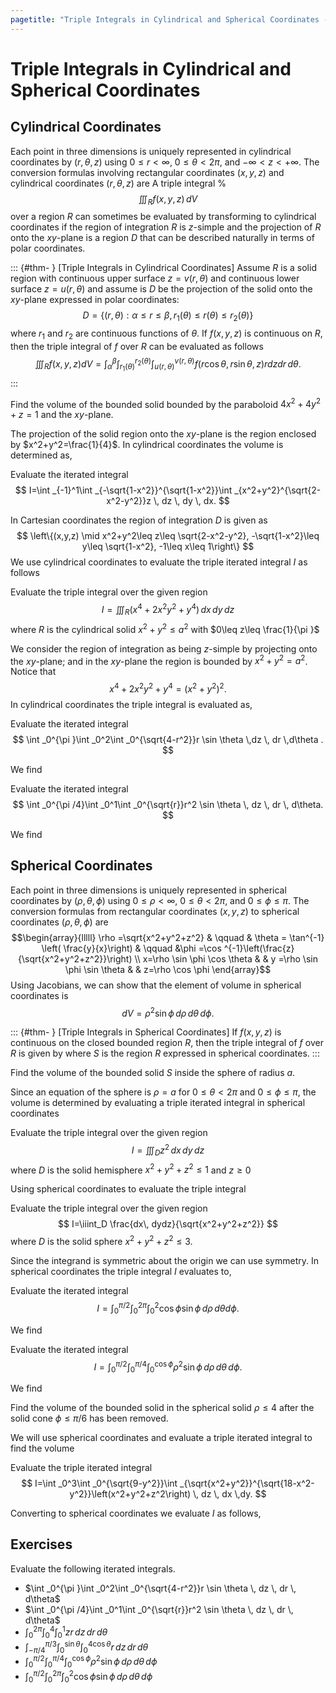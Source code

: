 ```yaml
---
pagetitle: "Triple Integrals in Cylindrical and Spherical Coordinates - Exploring Calculus"
---
```

# Triple Integrals in Cylindrical and Spherical Coordinates


## Cylindrical Coordinates


Each point in three dimensions is uniquely represented in cylindrical coordinates by $(r,\theta ,z)$ using $0\leq r<\infty ,$ $0\leq
\theta < 2\pi ,$ and $-\infty <z<+\infty .$ The conversion formulas involving rectangular coordinates $(x,y,z)$ and cylindrical coordinates $(r,\theta ,z)$ are 
\begin{align*}
 r=\sqrt{x^2+y^2} & \qquad & 
 \tan  \theta =\frac{y}{x} &  \qquad  & 
 z=z \\
 x=r \cos  \theta &  & 
 y=r \sin  \theta  &  & 
 z=z.\end{align*}
A triple integral 
%$$\iiint_Rf(x,y,z) \, dV$$ 
over a region $R$ can sometimes be evaluated by transforming to cylindrical coordinates if the region of integration $R$ is $z$-simple and the projection of $R$ onto the $x y$-plane is a region $D$ that can be described naturally in terms of polar coordinates.


::: {#thm- } [Triple Integrals in Cylindrical Coordinates]
Assume $R$ is a solid region with continuous upper surface $z=v(r,\theta )$ and continuous lower surface $z=u(r,\theta )$ and assume is $D$ be the projection of the solid onto the $x y$-plane expressed in polar coordinates:
$$
D=\{(r,\theta):\alpha \leq r \leq \beta, r_1(\theta) \leq r(\theta) \leq r_2(\theta) \}
$$
where $r_1$ and $r_2$ are continuous functions of $\theta$.
If $f(x,y,z)$ is continuous on $R,$ then the triple integral of $f$ over $R$ can be evaluated as follows 
$$
\iiint_Rf(x,y,z)dV=\int _{\alpha }^{\beta }\int _{r_1(\theta )}^{r_2(\theta )}\int _{u(r,\theta )}^{v(r,\theta )}f(r \cos  \theta ,r \sin  \theta ,z) r dz dr \, d\theta .
$$
::: 

::: {#exm- } 

Find the volume of the bounded solid
bounded by the paraboloid $4x^2+4y^2+z=1$ and the $x y$-plane.
::: 

::: {.solution }
The projection of the solid region onto the $x y$-plane is the region enclosed by $x^2+y^2=\frac{1}{4}$. In cylindrical coordinates the volume is determined as,
\begin{align*}
4\int _0^{\pi /2}\int _0^{1/2}\int _0^{1-4r^2}rdzdrd\theta 
& =4\int _0^{\pi /2}\int _0^{1/2}\left(r-4 r^3\right)drd\theta 
\\
& =4\int_0^{\pi /2} \frac{1}{16} \, d\theta
 =\frac{\pi }{8}.
\end{align*}
::: 
  
::: {#exm- } 
Evaluate the iterated integral
$$
I=\int _{-1}^1\int _{-\sqrt{1-x^2}}^{\sqrt{1-x^2}}\int _{x^2+y^2}^{\sqrt{2-x^2-y^2}}z \, dz \, dy \, dx.
$$ 
::: 

::: {.solution }
In Cartesian coordinates the region of integration $D$ is given as
$$
\left\{(x,y,z) \mid x^2+y^2\leq z\leq  \sqrt{2-x^2-y^2},  -\sqrt{1-x^2}\leq y\leq  \sqrt{1-x^2}, -1\leq  x\leq 1\right\}
$$
We use cylindrical coordinates to evaluate the triple iterated integral 
$I$ as follows
\begin{align*}
I& =\int _0^{2\pi }\int _0^1\int _{r^2}^{\sqrt{2-r^2}}z r dzdrd\theta 
\\
& =\int _0^{2\pi }\int _0^1r \left(-\frac{r^4}{2}-\frac{r^2}{2}+1\right)drd\theta 
=\int_0^{2\pi } \frac{7}{24} \, d\theta 
=\frac{7 \pi }{12}.
\end{align*}
::: 

::: {#exm- } 

Evaluate the triple integral over the given region
$$
I=\iiint_R\left(x^4+2x^2y^2+y^4\right) \, dx \, dy \, dz
$$
where $R$ is the cylindrical solid $x^2+y^2\leq a^2$ with $0\leq z\leq \frac{1}{\pi }$
::: 

::: {.solution }
We consider the region of integration as being $z$-simple by projecting onto the $x y$-plane; and in the $x y$-plane the region is bounded by 
$x^2+y^2=a^2$. 
Notice that  
$$
x^4+2x^2y^2+y^4=\left(x^2+y^2\right)^2.
$$
In cylindrical coordinates the triple integral is evaluated as, 
\begin{align*}
I
& =4\int _0^{\pi /2}\int _0^a\int _0^{1/\pi }r^4r dzdrd\theta 
\\
& =4\int _0^{\pi /2}\int _0^a\frac{r^5}{\pi }drd\theta 
=4\int_0^{\pi /2} \frac{a^6}{6 \pi } \, d\theta 
=\frac{a^6}{3}.
\end{align*}
::: 

::: {#exm- } 
Evaluate the iterated integral
$$
\int _0^{\pi }\int _0^2\int _0^{\sqrt{4-r^2}}r \sin  \theta \,dz \, dr \,d\theta .
$$
::: 

::: {.solution }
We find  
\begin{align*}
\int _0^{\pi }\int _0^2\int _0^{\sqrt{4-r^2}}r \sin \theta  \, dz \, dr \, d\theta 
& =\int _0^{\pi }\int _0^2r \sqrt{4-r^2} \sin \theta \, dr \, d\theta 
\\
& =\int_0^{\pi } \frac{8 \sin \theta }{3} \, d\theta 
=\frac{16}{3}
\end{align*}
::: 

::: {#exm- } 
Evaluate the iterated integral
$$
\int _0^{\pi /4}\int _0^1\int _0^{\sqrt{r}}r^2 \sin  \theta \, dz \, dr \, d\theta.
$$
::: 

::: {.solution }
We find  
\begin{align*}
\int _0^{\pi /4}\int _0^1\int _0^{\sqrt{r}}r^2 \sin \theta  \, dz \, dr \, d\theta
& =\int _0^{\pi /4}\int _0^1r^{5/2} \sin \theta \, dr \, d\theta 
\\
& =\int_0^{\pi /4} \frac{2 \sin \theta }{7} \, d\theta 
=\frac{2}{7} \left(1-\frac{1}{\sqrt{2}}\right)
=\frac{2-\sqrt{2}}{7}
\end{align*}
::: 


## Spherical Coordinates


Each point in three dimensions is uniquely represented in spherical coordinates by $(\rho ,\theta ,\phi )$ using $0\leq \rho <\infty ,$
$0\leq \theta < 2\pi ,$ and $0\leq  \phi \leq \pi .$ The conversion formulas from rectangular coordinates $(x,y,z)$ to spherical coordinates
$(\rho ,\theta ,\phi )$ are 
$$\begin{array}{lllll}
 \rho =\sqrt{x^2+y^2+z^2} & \qquad &  \theta = \tan^{-1} \left( \frac{y}{x}\right) & \qquad &\phi =\cos ^{-1}\left(\frac{z}{\sqrt{x^2+y^2+z^2}}\right) \\
x=\rho  \sin \phi  \cos \theta  & & y =\rho  \sin \phi \sin \theta  & & z=\rho  \cos \phi
\end{array}$$
Using Jacobians, we can show that the element of volume in spherical coordinates is 
$$
dV=\rho ^2 \sin \phi \,d\rho \, d\theta \, d\phi.
$$


::: {#thm- } [Triple Integrals in Spherical Coordinates]
If $f(x,y,z)$ is continuous on the closed bounded region $R$, then the triple integral
of $f$ over $R$ is given by 
\begin{align*}
& \iiint_Rf(x,y,z)dV 
\\
& = \iiint_S f(\rho  \sin \phi \cos  \theta ,\rho  \sin \phi \sin \theta ,\rho  \cos \phi ) \, \rho ^2 \sin \phi \, d\rho \, d\phi \, d\theta
\end{align*}
where $S$ is the region $R$ expressed in spherical coordinates.
::: 

::: {#exm- } 

Find the volume of the bounded solid $S$ inside the sphere of radius $a$. 
::: 

::: {.solution }
Since an equation of the sphere is $\rho =a$ for $0\leq \theta <2\pi$ and $0\leq \phi \leq \pi ,$ the volume is determined by evaluating a triple iterated integral in spherical coordinates
\begin{align*}
\iiint_S  \, dV 
& =\int _0^{2\pi }\int _0^{\pi }\int _0^a\rho ^2 \sin \phi \, d\rho \, d\phi \, d\theta 
\\
& = \int _0^{2\pi }\int _0^{\pi }\frac{1}{3} a^3 \sin \phi \, d\phi \, d\theta
%=\int_0^{2\pi } \frac{2 a^3}{3} \, d\theta 
=\frac{4 a^3 \pi }{3}.
\end{align*}
::: 

::: {#exm- } 
Evaluate the triple integral over the given region
$$
I=\iiint_D z^2 \, dx \, dy \, dz
$$
where $D$ is the solid hemisphere $x^2+y^2+z^2\leq 1$ and $z\geq 0$
::: 

::: {.solution }
Using spherical coordinates to evaluate the triple integral
\begin{align*}
I=&4\int _0^{\pi /2}\int _0^{\pi /2}\int _0^1 \rho ^4 \cos ^2 \phi  \sin \phi  \ d\rho \, d\theta \, d\phi 
\\
& =4\int _0^{\pi /2}\int _0^{\pi /2}\frac{1}{5} \cos ^2 \phi \sin \phi  \ d\theta \, d\phi 
\\
&=4\int_0^{\pi /2} \frac{1}{10} \pi  \cos ^2 \phi  \sin \phi  \, \ d\phi
\\
& =\frac{4\pi }{10}\left(-\frac{\cos \phi }{4}-\frac{1}{12} \cos (3 \phi )\right)
=\frac{2 \pi }{15}.
\end{align*}
::: 

::: {#exm- } 
Evaluate the triple integral over the given region
$$
I=\iiint_D \frac{dx\, dydz}{\sqrt{x^2+y^2+z^2}}
$$
where $D$ is the solid sphere $x^2+y^2+z^2\leq 3.$
::: 

::: {.solution }
Since the integrand is symmetric about the origin we can use symmetry. In spherical coordinates the triple integral $I$ evaluates to, 
\begin{align*}
I
& =8\int _0^{\pi /2}\int _0^{\pi /2}\int _0^{\sqrt{3}} \rho  \sin \phi  \, d\rho \, d\theta \, d\phi 
\\
& =8\int _0^{\pi /2}\int _0^{\pi /2}\frac{3 \sin \phi }{2} \, d\theta \, d\phi
\\
& =8\int_0^{\pi /2} \frac{3}{4} \pi  \sin (\phi ) \, d\phi 
=6 \pi.
\end{align*}
::: 

::: {#exm- } 
Evaluate the iterated integral
$$
I =\int _0^{\pi /2}\int _0^{2\pi }\int _0^2 \cos  \phi  \sin  \phi \,d\rho \,d\theta d\phi.
$$
::: 

::: {.solution }
We find  
\begin{align*}
I & =\int _0^{\pi /2}\int _0^{2\pi }2 \cos \phi  \sin \phi \, d\theta \, d\phi 
\\
& = \int_0^{\pi /2} 4 \pi  \cos \phi  \sin \phi  \, d\phi 
=2 \pi.
\end{align*}
::: 

::: {#exm- } 
Evaluate the iterated integral
$$
I=\int _0^{\pi /2}\int _0^{\pi /4}\int _0^{\cos  \phi }\rho ^2 \sin  \phi \, d\rho \, d\theta \, d\phi.
$$
::: 

::: {.solution }
We find  
\begin{align*}
I& =\int _0^{\pi /2}\int _0^{\pi /4}\frac{1}{3} \cos ^3 \phi  \sin \phi \, d\theta \, d\phi  
\\
& =\int_0^{\pi /2} \frac{1}{12} \pi  \cos ^3(\phi ) \sin \phi  \, d\phi 
=\frac{\pi }{48}.
\end{align*}
::: 

::: {#exm- } 

Find the volume of the bounded solid in the spherical solid $\rho \leq 4$ after the solid cone $\phi \leq \pi /6$ has been removed. 
::: 

::: {.solution }
We will use spherical coordinates and evaluate a triple iterated integral to find the volume 
\begin{align*}
V& =\int _0^{2\pi }\int _{\pi /6}^{\pi }\int _0^4\rho ^2 \sin \phi  \, d\rho \, d\phi \, d\theta 
 =\int _0^{2\pi }\int _{\pi /6}^{\pi }\frac{64 \sin \phi }{3} \, d\phi \, d\theta 
\\
& =\int_0^{2\pi } \frac{64}{3} \left(1+\frac{\sqrt{3}}{2}\right) \, d\theta
=\frac{64\pi }{3} \left(2+\sqrt{3}\right).
\end{align*}
::: 

::: {#exm- } 
Evaluate the triple iterated integral
$$
I=\int _0^3\int _0^{\sqrt{9-y^2}}\int _{\sqrt{x^2+y^2}}^{\sqrt{18-x^2-y^2}}\left(x^2+y^2+z^2\right) \, dz \, dx \,dy.
$$
::: 

::: {.solution }
Converting to spherical coordinates we evaluate $I$ as follows,
\begin{align*}
I&=\int _0^{\pi /4}\int _0^{\pi /2}\int _0^{3\sqrt{2}}\rho ^4 \sin \phi  \, d\rho \, d\theta \, d\phi 
\\
& =\int _0^{\pi /4}\int _0^{\pi /2}\frac{972}{5} \sqrt{2} \sin \phi  \, d\theta \, d\phi 
\\
&=\int_0^{\pi /4} \frac{486}{5} \sqrt{2} \pi  \sin \phi  \, d\phi
=\frac{486\pi }{5} \left(\sqrt{2} -1\right).
\end{align*}
::: 

## Exercises

::: {#exr- } 
Evaluate the following iterated integrals. 
 
- $\int _0^{\pi }\int _0^2\int _0^{\sqrt{4-r^2}}r \sin  \theta \, dz \, dr \, d\theta$
- $\int _0^{\pi /4}\int _0^1\int _0^{\sqrt{r}}r^2 \sin  \theta \, dz \, dr \, d\theta$
- $\int _0^{2\pi }\int _0^4\int _0^1z r \, dz \, dr \, d\theta$
- $\int _{-\pi /4}^{\pi /3}\int _0^{\sin  \theta }\int _0^{4 \cos  \theta } r \, dz \, dr \, d\theta$
- $\int _0^{\pi /2}\int _0^{\pi /4}\int _0^{\cos  \phi }\rho ^2 \sin  \phi \, d\rho \, d\theta \, d\phi$
- $\int _0^{\pi /2}\int _0^{2\pi }\int _0^2 \cos  \phi  \sin  \phi \, d \rho \, d\theta \, d\phi$ 
::: 






